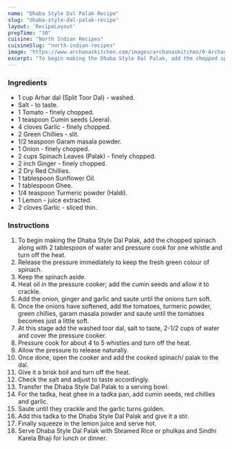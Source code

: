 ---
name: "Dhaba Style Dal Palak Recipe"
slug: "dhaba-style-dal-palak-recipe"
layout: 'RecipeLayout'
prepTime: "30"
cuisine: "North Indian Recipes"
cuisineSlug: "north-indian-recipes"
image: "https://www.archanaskitchen.com/images/archanaskitchen/0-Archanas-Kitchen-Recipes/2020/Dhaba_Style_Dal_Palak_Recipe_1_1600.jpg"
excerpt: "To begin making the Dhaba Style Dal Palak, add the chopped spinach along with 2 tablespoon of water and pressure cook for one whistle and turn off the heat"
---

### Ingredients

- 1 cup Arhar dal (Split Toor Dal) - washed.
- Salt - to taste.
- 1 Tomato - finely chopped.
- 1 teaspoon Cumin seeds (Jeera).
- 4 cloves Garlic - finely chopped.
- 2 Green Chillies - slit.
- 1/2 teaspoon Garam masala powder.
- 1 Onion - finely chopped.
- 2 cups Spinach Leaves (Palak) - finely chopped.
- 2 inch Ginger - finely chopped.
- 2 Dry Red Chillies.
- 1 tablespoon Sunflower Oil.
- 1 tablespoon Ghee.
- 1/4 teaspoon Turmeric powder (Haldi).
- 1 Lemon - juice extracted.
- 2 cloves Garlic - sliced thin.

### Instructions

1. To begin making the Dhaba Style Dal Palak, add the chopped spinach along with 2 tablespoon of water and pressure cook for one whistle and turn off the heat.
1. Release the pressure immediately to keep the fresh green colour of spinach.
1. Keep the spinach aside.
1. Heat oil in the pressure cooker; add the cumin seeds and allow it to crackle.
1. Add the onion, ginger and garlic and saute until the onions turn soft.
1. Once the onions have softened, add the tomatoes, turmeric powder, green chillies, garam masala powder and saute until the tomatoes becomes just a little soft.
1. At this stage add the washed toor dal, salt to taste, 2-1/2 cups of water and cover the pressure cooker.
1. Pressure cook for about 4 to 5 whistles and turn off the heat.
1. Allow the pressure to release naturally.
1. Once done, open the cooker and add the cooked spinach/ palak to the dal.
1. Give it a brisk boil and turn off the heat.
1. Check the salt and adjust to taste accordingly.
1. Transfer the Dhaba Style Dal Palak to a serving bowl.
1. For the tadka, heat ghee in a tadka pan, add cumin seeds, red chillies and garlic.
1. Saute until they crackle and the garlic turns golden.
1. Add this tadka to the Dhaba Style Dal Palak and give it a stir.
1. Finally squeeze in the lemon juice and serve hot.
1. Serve Dhaba Style Dal Palak with Steamed Rice or phulkas and Sindhi Karela Bhaji for lunch or dinner.
